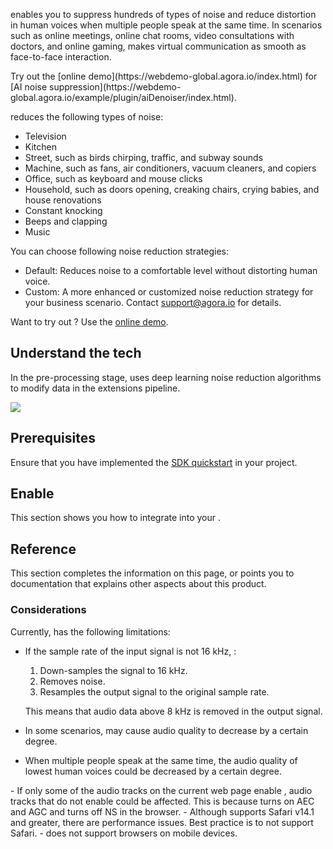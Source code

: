 

<Vg k="RTEE_NS" /> enables you to suppress hundreds of types of noise and reduce distortion in human voices when multiple people speak at the same time. In scenarios such as online meetings, online chat rooms, video consultations with doctors, and online gaming, <Vg k="RTEE_NS" /> makes virtual communication as smooth as face-to-face interaction.

<PlatformWrapper platform="web">
Try out the [online demo](https://webdemo-global.agora.io/index.html) for [AI noise suppression](https://webdemo-global.agora.io/example/plugin/aiDenoiser/index.html).
</PlatformWrapper>

<PlatformWrapper notAllowed="unreal. blueprint">

<a name="type"></a>
<Vg k="RTEE_NS" /> reduces the following types of noise:

- Television
- Kitchen
- Street, such as birds chirping, traffic, and subway sounds
- Machine, such as fans, air conditioners, vacuum cleaners, and copiers
- Office, such as keyboard and mouse clicks
- Household, such as doors opening, creaking chairs, crying babies, and house renovations
- Constant knocking
- Beeps and clapping
- Music

You can choose following noise reduction strategies:
- Default: Reduces noise to a comfortable level without distorting human voice.
- Custom: A more enhanced or customized noise reduction strategy for your business scenario. Contact [support@agora.io](mailto:support@agora.io) for details.

Want to try out <Vg k="RTEE_NS" />? Use the <a href="https://webdemo.agora.io/aiDenoiser/index.html">online demo</a>.

## Understand the tech

In the pre-processing stage, <Vg k="RTEE_NS"/> uses deep learning noise reduction algorithms to modify <audio src=""></audio> data in the extensions pipeline.

![](/images/extensions-marketplace/ai-noise-suppression.svg)

## Prerequisites

Ensure that you have implemented the [SDK quickstart](../../video-calling/get-started/get-started-sdk) in your project.

## Enable <Vg k="RTEE_NS" /> 

This section shows you how to integrate <Vg k="RTEE_NS" /> into your <Vpl k="CLIENT" />. 

<ProjectImplement />

## Reference

This section completes the information on this page, or points you to documentation that explains other aspects about this product.

<Reference/>

### Considerations

Currently,  <Vg k="RTEE_NS" /> has the following limitations:

- If the sample rate of the input signal is not 16 kHz,  <Vg k="RTEE_NS" />:
    1. Down-samples the signal to 16 kHz.
    1. Removes noise.
    1. Resamples the output signal to the original sample rate.

    This means that audio data above 8 kHz is removed in the output signal.

- In some scenarios, <Vg k="RTEE_NS" /> may cause audio quality to decrease by a certain degree.
- When multiple people speak at the same time, the audio quality of lowest human voices could be decreased by a certain degree.

<PlatformWrapper platform="web">
- If only some of the audio tracks on the current web page enable <Vg k="RTEE_NS" />, audio tracks that do not enable <Vg k="RTEE_NS" /> could be affected. This is because <Vg k="RTEE_NS" /> turns on AEC and AGC and turns off NS in the browser.
- Although <Vg k="RTEE_NS" /> supports Safari v14.1 and greater, there are performance issues. Best practice is to not support Safari.
- <Vg k="RTEE_NS" /> does not support browsers on mobile devices.
</PlatformWrapper>

</PlatformWrapper>
<PlatformWrapper platform="unreal. blueprint">
<NotAvailable />
</PlatformWrapper>
